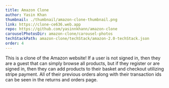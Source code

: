 ```yaml
---
title: Amazon Clone
author: Yasin Khan
thumbnail: ./thumbnail/amazon-clone-thumbnail.png
link: https://clone-ce636.web.app
repo: https://github.com/yasinnkhann/amazon-clone
carouselPhotosDir: amazon-clone/carousel-photos
techStackPath: amazon-clone/techStack/amazon-2.0-techStack.json
order: 4
---
```


This is a clone of the Amazon website! If a user is not signed in, then they are a guest that can simply browse all products, but if they register or are signed in, then they can add products to their basket and checkout utilizing stripe payment. All of their previous orders along with their transaction ids can be seen in the returns and orders page.
